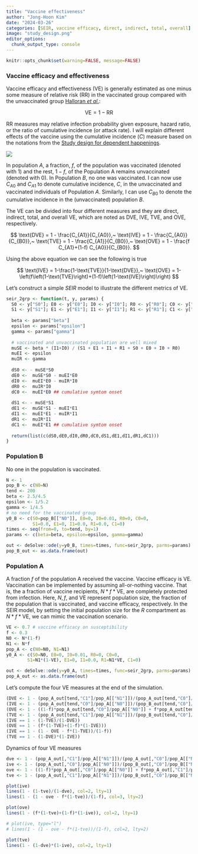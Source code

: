 ```yaml
---
title: "Vaccine effectiveness"
author: "Jong-Hoon Kim"
date: "2024-03-26"
categories: [SEIR, vaccine efficacy, direct, indirect, total, overall]
image: "study_design.png"
editor_options: 
  chunk_output_type: console
---
```


```r
knitr::opts_chunk$set(warning=FALSE, message=FALSE) 
```

### Vaccine efficacy and effectiveness

Vaccine efficacy and effectiveness (VE) is generally estimated as one minus some measure of relative risk (RR) in the vaccinated group compared with the unvaccinated group [Halloran *et al*.](https://pubmed.ncbi.nlm.nih.gov/10520474/):

$$
\text{VE} = 1 - \text{RR}
$$

RR measures may relative infection probability given exposure, hazard ratio, or the ratio of cumulative incidence (or attack rate). I will explain different effects of the vaccine using the cumulative incidence ($C$) measure based on the notations from the [Study design for dependent happenings](https://pubmed.ncbi.nlm.nih.gov/1742381/).

![](study_design.png)

In population $A$, a fraction, $f$, of the population was vaccinated (denoted with $1$) and the rest, $1-f$, of the Population A remains unvaccinated (denoted with $0$). In Population $B$, no one was vaccinated. I can now use $C_{A0}$ and $C_{A1}$ to denote cumulative incidence, $C$, in the unvaccinated and vaccinated individuals of Population $A$. Similarly, I can use $C_{B0}$ to denote the cumulative incidence in the (unvaccinated) population $B$.

The VE can be divided into four different measures and they are direct, indirect, total, and overall VE, which are noted as DVE, IVE, TVE, and OVE, respectively.

$$
\text{DVE} = 1 - \frac{C_{A1}}{C_{A0}},~
\text{IVE} = 1 - \frac{C_{A0}}{C_{B0}},~
\text{TVE} = 1 - \frac{C_{A1}}{C_{B0}},~
\text{OVE} = 1 - \frac{f C_{A1}+(1-f) C_{A0}}{C_{B0}}.
$$

Using the above equation we can see the following is true

$$
\text{IVE} = 1-\frac{1-\text{TVE}}{1-\text{DVE}},~ \text{OVE} = 1-\left(f\left(1-\text{TVE}\right)+(1-f)\left(1-\text{IVE}\right)\right)
$$

Let's construct a simple $SEIR$ model to illustrate the different metrics of VE.

```r
seir_2grp <- function(t, y, params) {
  S0 <- y["S0"]; E0 <- y["E0"]; I0 <- y["I0"]; R0 <- y["R0"]; C0 <- y["C0"]
  S1 <- y["S1"]; E1 <- y["E1"]; I1 <- y["I1"]; R1 <- y["R1"]; C1 <- y["C1"]
 
  beta <- params["beta"]
  epsilon <- params["epsilon"]
  gamma <- params["gamma"]
  
  # vaccinated and unvaccinated population are well mixed
  muSE <- beta * (I1+I0) / (S1 + E1 + I1 + R1 + S0 + E0 + I0 + R0)
  muEI <- epsilon
  muIR <- gamma
  
  dS0 <- - muSE*S0
  dE0 <-  muSE*S0 - muEI*E0
  dI0 <-  muEI*E0 - muIR*I0
  dR0 <-  muIR*I0
  dC0 <-  muEI*E0 ## cumulative symtom onset
  
  dS1 <- - muSE*S1
  dE1 <-  muSE*S1 - muEI*E1
  dI1 <-  muEI*E1 - muIR*I1
  dR1 <-  muIR*I1
  dC1 <-  muEI*E1 ## cumulative symtom onset
  
  return(list(c(dS0,dE0,dI0,dR0,dC0,dS1,dE1,dI1,dR1,dC1)))
}
```

### Population B

No one in the population is vaccinated.

```r
N <- 1
pop_B <- c(N0=N)
tend <- 200
beta <- 2.5/4.5
epsilon <- 1/5.2
gamma <- 1/4.5
# no need for the vaccinated group
y0_B <- c(S0=pop_B[["N0"]], E0=0, I0=0.01, R0=0, C0=0, 
          S1=0.0, E1=0, I1=0.0, R1=0.0, C1=0)
times <- seq(from=0, to=tend, by=1)
params <- c(beta=beta, epsilon=epsilon, gamma=gamma)

out <- deSolve::ode(y=y0_B, times=times, func=seir_2grp, parms=params)
pop_B_out <- as.data.frame(out) 
```

### Population A

A fraction $f$ of the population A received the vaccine. Vaccine efficacy is VE. Vaccination can be implemented by assuming all-or-nothing vaccine. That is, the a fraction of vaccine recipients, $N*f*\text{VE}$, are completely protected from infection. Here, $N, f$, and VE represent population size, the fraction of the population that is vaccinated, and vaccine efficacy, respectively. In the SEIR model, by setting the initial population size for the $R$ compartment as $N*f*\text{VE}$, we can mimic the vaccination scenario.

```r
VE <- 0.7 # vaccine efficacy on susceptibility
f <- 0.3
N0 <- N*(1-f)
N1 <- N*f
pop_A <- c(N0=N0, N1=N1)
y0_A <- c(S0=N0, E0=0, I0=0.01, R0=0, C0=0, 
        S1=N1*(1-VE), E1=0, I1=0.0, R1=N1*VE, C1=0)

out <- deSolve::ode(y=y0_A, times=times, func=seir_2grp, parms=params)
pop_A_out <- as.data.frame(out)
```

Let's compute the four VE measures at the end of the simulation.

```r
(DVE <- 1 - (pop_A_out[tend,"C1"]/pop_A[["N1"]])/(pop_A_out[tend,"C0"]/pop_A[["N0"]]))
(IVE <- 1 - (pop_A_out[tend,"C0"]/pop_A[["N0"]])/(pop_B_out[tend,"C0"]/pop_B[["N0"]]))
(OVE <- 1 - ((1-f)*pop_A_out[tend,"C0"]/pop_A[["N0"]] + f*pop_A_out[tend,"C1"]/pop_A[["N1"]])/ (pop_B_out[tend,"C0"]/pop_B[["N0"]]))
(TVE <- 1 - (pop_A_out[tend,"C1"]/pop_A[["N1"]])/(pop_B_out[tend,"C0"]/pop_B[["N0"]]))
(IVE == 1 - (1-TVE)/(1-DVE))
(OVE == 1 - (f*(1-TVE)+(1-f)*(1-IVE)))
(IVE == 1 - (1 - OVE - f*(1-TVE))/(1-f))
(TVE == 1 - (1-DVE)*(1-IVE))
```

Dynamics of four VE measures

```r
dve <- 1 - (pop_A_out[,"C1"]/pop_A[["N1"]])/(pop_A_out[,"C0"]/pop_A[["N0"]])
ive <- 1 - (pop_A_out[,"C0"]/pop_A[["N0"]])/(pop_B_out[,"C0"]/pop_B[["N0"]])
ove <- 1 - ((1-f)*pop_A_out[,"C0"]/pop_A[["N0"]] + f*pop_A_out[,"C1"]/pop_A[["N1"]])/ (pop_B_out[,"C0"]/pop_B[["N0"]])
tve <- 1 - (pop_A_out[,"C1"]/pop_A[["N1"]])/(pop_B_out[,"C0"]/pop_B[["N0"]])

plot(ive)
lines(1 - (1-tve)/(1-dve), col=2, lty=1)
lines(1 - (1 - ove - f*(1-tve))/(1-f), col=3, lty=2)

plot(ove)
lines(1 - (f*(1-tve)+(1-f)*(1-ive)), col=2, lty=1)

# plot(ive, type="l")
# lines(1 - (1 - ove - f*(1-tve))/(1-f), col=2, lty=2)

plot(tve)
lines(1 - (1-dve)*(1-ive), col=2, lty=1)
```
